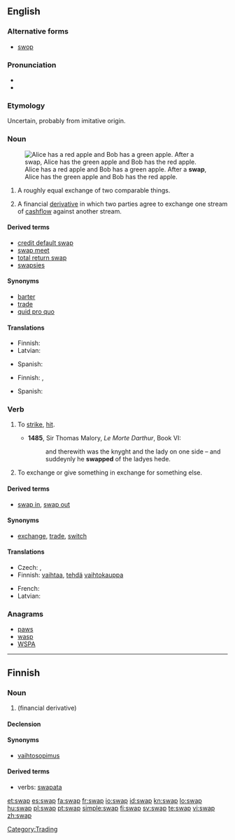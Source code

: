 ==English==
{{wikipedia}}

===Alternative forms===
* [[swop]] {{qualifier|nonstandard}}

===Pronunciation===
* {{audio|en-us-swap.ogg|Audio (US)}}
* {{rhymes|ɒp}}

===Etymology===
Uncertain, probably from imitative origin.

===Noun===
{{en-noun}}
[[File:Swapping apples.svg|thumb|Alice has a red apple and Bob has a green apple. After a '''swap''', Alice has the green apple and Bob has the red apple.]]
# A roughly equal exchange of two comparable things.
# {{finance}} A financial [[derivative]] in which two parties agree to exchange one stream of [[cashflow]] against another stream.

====Derived terms====
* [[credit default swap]]
* [[swap meet]]
* [[total return swap]]
* [[swapsies]]

====Synonyms====
* [[barter]]
* [[trade]]
* [[quid pro quo]]

====Translations====
{{trans-top|equal exchange}}
* Finnish: {{t-|fi|vaihtokauppa}}
* Latvian: {{t|lv|maiņa|f}}
{{trans-mid}}
* Spanish: {{t+|es|cambalache|m}}
{{trans-bottom}}

{{trans-top|finance: derivative}}
* Finnish: {{t-|fi|vaihtosopimus}}, {{t+|fi|swap}}
{{trans-mid}}
* Spanish: {{t+|es|permuta|f}}
{{trans-bottom}}

===Verb===
{{en-verb|swaps|swapping|swapped}}

# {{obsolete}} To [[strike]], [[hit]].
#* '''1485''', Sir Thomas Malory, ''Le Morte Darthur'', Book VI:
#*: and therewith was the knyght and the lady on one side – and suddeynly he '''swapped''' of the ladyes hede.
# To exchange or give something in exchange for something else.

====Derived terms====
* [[swap in]], [[swap out]]

====Synonyms====
* {{sense|exchange}} [[exchange]], [[trade]], [[switch]]

====Translations====
{{trans-top|exchange or give (something) in exchange for}}
* Czech: {{t-|cs|vyměnit}}, {{t-|cs|prohodit}}
* Finnish: [[vaihtaa]], [[tehdä]] [[vaihtokauppa]]
{{trans-mid}}
* French: {{t+|fr|échanger}}
* Latvian: {{t|lv|mainīt}}
{{trans-bottom}}

===Anagrams===
* [[paws#English|paws]]
* [[wasp#English|wasp]]
* [[WSPA#English|WSPA]]

[[Category:Trading]]

----

==Finnish==

===Noun===
{{infl|fi|noun}}

# {{context|finance|slang|lang=fi}} {{l|en|swap}} (financial derivative)

====Declension====
{{fi-decl-risti|swa|pp|p}}

====Synonyms====
* [[vaihtosopimus]]

====Derived terms====
* verbs: [[swapata]]

[[et:swap]]
[[es:swap]]
[[fa:swap]]
[[fr:swap]]
[[io:swap]]
[[id:swap]]
[[kn:swap]]
[[lo:swap]]
[[hu:swap]]
[[pl:swap]]
[[pt:swap]]
[[simple:swap]]
[[fi:swap]]
[[sv:swap]]
[[te:swap]]
[[vi:swap]]
[[zh:swap]]